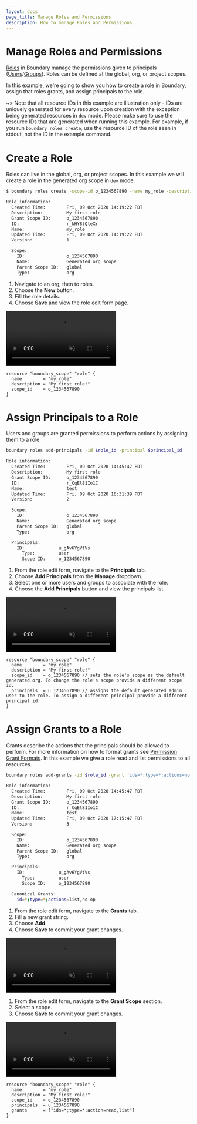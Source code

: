 ```yaml
---
layout: docs
page_title: Manage Roles and Permissions
description: How to manage Roles and Permissions
---
```


# Manage Roles and Permissions

[Roles](/boundary/docs/concepts/domain-model/roles) in Boundary manage the permissions given to principals ([Users](/boundary/docs/concepts/domain-model/users)/[Groups](/boundary/docs/concepts/domain-model/groups)). Roles can be defined at the global, org, or project scopes.

In this example, we're going to show you how to create a role in Boundary, assign that roles grants, and assign principals to the role.

~> Note that all resource IDs in this example are illustration only - IDs are uniquely generated for every resource upon creation with the exception being
generated resources in `dev` mode. Please make sure to use the resource IDs that are generated when running this example. For example, if you run
`boundary roles create`, use the resource ID of the role seen in stdout, not the ID in the example command.

# Create a Role

Roles can live in the global, org, or project scopes. In this example we will create a role in the generated org scope in `dev` mode.

<Tabs>
<Tab heading="CLI">

```bash
$ boundary roles create -scope-id o_1234567890 -name my_role -description "My first role"

Role information:
  Created Time:        Fri, 09 Oct 2020 14:19:22 PDT
  Description:         My first role
  Grant Scope ID:      o_1234567890
  ID:                  r_kHY8tQteXr
  Name:                my_role
  Updated Time:        Fri, 09 Oct 2020 14:19:22 PDT
  Version:             1

  Scope:
    ID:                o_1234567890
    Name:              Generated org scope
    Parent Scope ID:   global
    Type:              org
```

</Tab>
<Tab heading="Admin Console">

1. Navigate to an org, then to roles.
1. Choose the **New** button.
1. Fill the role details.
1. Choose **Save** and view the role edit form page.

<video muted playsInline autoPlay loop class="boundary-clickthrough-video">
  <source
    type="video/mp4"
    src="https://www.datocms-assets.com/2885/1602516687-boundary-clickthrough-role-create.mp4"
  />
</video>

</Tab>
<Tab heading="Terraform">

```hcl
resource "boundary_scope" "role" {
  name        = "my_role"
  description = "My first role!"
  scope_id    = o_1234567890
}
```

</Tab>
</Tabs>

# Assign Principals to a Role

Users and groups are granted permissions to perform actions by assigning them to a role.

<Tabs>
<Tab heading="CLI">

```bash
boundary roles add-principals -id $role_id -principal $principal_id

Role information:
  Created Time:        Fri, 09 Oct 2020 14:45:47 PDT
  Description:         My first role
  Grant Scope ID:      o_1234567890
  ID:                  r_CqEl81Io1C
  Name:                test
  Updated Time:        Fri, 09 Oct 2020 16:31:39 PDT
  Version:             2

  Scope:
    ID:                o_1234567890
    Name:              Generated org scope
    Parent Scope ID:   global
    Type:              org

  Principals:
    ID:             u_gAv6YgVtVs
      Type:         user
      Scope ID:     o_1234567890
```

</Tab>
<Tab heading="Admin Console">

1. From the role edit form, navigate to the **Principals** tab.
1. Choose **Add Principals** from the **Manage** dropdown.
1. Select one or more users and groups to associate with the role.
1. Choose the **Add Principals** button and view the principals list.

<video muted playsInline autoPlay loop class="boundary-clickthrough-video">
  <source
    type="video/mp4"
    src="https://www.datocms-assets.com/2885/1602516684-boundary-clickthrough-role-add-principal.mp4"
  />
</video>

</Tab>
<Tab heading="Terraform">

```hcl
resource "boundary_scope" "role" {
  name        = "my_role"
  description = "My first role!"
  scope_id    = o_1234567890 // sets the role's scope as the default generated org. To change the role's scope provide a different scope id.
  principals  = u_1234567890 // assigns the default generated admin user to the role. To assign a different principal provide a different principal id.
}
```

</Tab>
</Tabs>

# Assign Grants to a Role

Grants describe the actions that the principals should be allowed to perform. For more information on how to format grants see [Permission Grant Formats](/boundary/docs/concepts/security/permissions#permission-grant-formats).
In this example we give a role read and list permissions to all resources.

<Tabs>
<Tab heading="CLI">

```bash
boundary roles add-grants -id $role_id -grant 'ids=*;type=*;actions=no-op,list'

Role information:
  Created Time:        Fri, 09 Oct 2020 14:45:47 PDT
  Description:         My first role
  Grant Scope ID:      o_1234567890
  ID:                  r_CqEl81Io1C
  Name:                test
  Updated Time:        Fri, 09 Oct 2020 17:15:47 PDT
  Version:             3

  Scope:
    ID:                o_1234567890
    Name:              Generated org scope
    Parent Scope ID:   global
    Type:              org

  Principals:
    ID:             u_gAv6YgVtVs
      Type:         user
      Scope ID:     o_1234567890

  Canonical Grants:
    id=*;type=*;actions=list,no-op

```

</Tab>
<Tab heading="Admin Console">

1. From the role edit form, navigate to the **Grants** tab.
1. Fill a new grant string.
1. Choose **Add**.
1. Choose **Save** to commit your grant changes.

<video muted playsInline autoPlay loop class="boundary-clickthrough-video">
  <source
    type="video/mp4"
    src="https://www.datocms-assets.com/2885/1602516681-boundary-clickthrough-role-add-grant.mp4"
  />
</video>

1. From the role edit form, navigate to the **Grant Scope** section.
1. Select a scope.
1. Choose **Save** to commit your grant changes.

<video muted playsInline autoPlay loop class="boundary-clickthrough-video">
  <source
    type="video/mp4"
    src="https://www.datocms-assets.com/2885/1605554373-boundary-clickthrough-manage-roles-role-assign-grant-scope-v0-1-2.mp4"
  />
</video>

</Tab>

<Tab heading="Terraform">

```hcl
resource "boundary_scope" "role" {
  name        = "my_role"
  description = "My first role!"
  scope_id    = o_1234567890
  principals  = u_1234567890
  grants      = ["ids=*;type=*;action=read,list"]
}
```

</Tab>
</Tabs>
